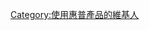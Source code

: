{{Userbox
  |border-c = #000000
  |border-s = 1
  |id-c     = #FFFFFF
  |id-s     = 12
  |id-fc    = #000000
  |info-c   = blue
  |info-s   = 9
  |info-fc  = #FFFFFF
  |id       = [[File:HP logo 2012.svg|40px]]
  |info     = 這個用戶使用'''[[惠普|{{color|#ffffff|惠普}}]]'''的產品。
  |nocat    = {{{nocat|使用惠普產品的維基人}}}
}}
<includeonly>[[Category:使用惠普產品的維基人]]</includeonly>
